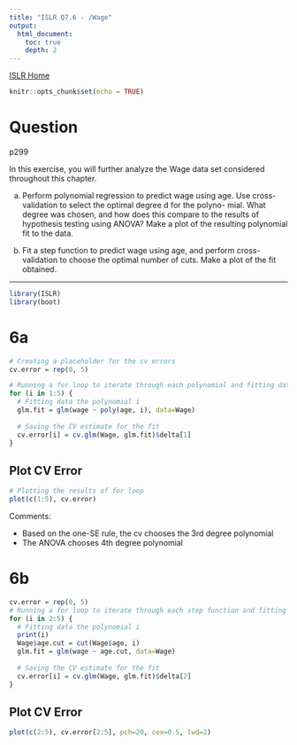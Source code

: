 ```yaml
---
title: "ISLR Q7.6 - /Wage"
output:
  html_document:
    toc: true
    depth: 2    
---
```

[ISLR Home](../index.html)

```r
knitr::opts_chunk$set(echo = TRUE)
```
# Question

p299

In this exercise, you will further analyze the Wage data set considered throughout this chapter.

(a) Perform polynomial regression to predict wage using age. Use cross-validation to select the optimal degree d for the polyno- mial. What degree was chosen, and how does this compare to the results of hypothesis testing using ANOVA? Make a plot of the resulting polynomial fit to the data.

(b) Fit a step function to predict wage using age, and perform cross- validation to choose the optimal number of cuts. Make a plot of the fit obtained.

***

```r
library(ISLR)
library(boot)
```


# 6a

```r
# Creating a placeholder for the cv errors
cv.error = rep(0, 5)

# Running a for loop to iterate through each polynomial and fitting data
for (i in 1:5) {
  # Fitting data the polynomial i
  glm.fit = glm(wage ~ poly(age, i), data=Wage)
  
  # Saving the CV estimate for the fit
  cv.error[i] = cv.glm(Wage, glm.fit)$delta[1]
}
```

## Plot CV Error

```r
# Plotting the results of for loop
plot(c(1:5), cv.error)
```


Comments:

- Based on the one-SE rule, the cv chooses the 3rd degree polynomial 
- The ANOVA chooses 4th degree polynomial

# 6b

```r
cv.error = rep(0, 5)
# Running a for loop to iterate through each step function and fitting data
for (i in 2:5) {
  # Fitting data the polynomial i
  print(i)
  Wage$age.cut = cut(Wage$age, i)
  glm.fit = glm(wage ~ age.cut, data=Wage)
  
  # Saving the CV estimate for the fit
  cv.error[i] = cv.glm(Wage, glm.fit)$delta[2]
}
```

## Plot CV Error

```r
plot(c(2:5), cv.error[2:5], pch=20, cex=0.5, lwd=2)
```

